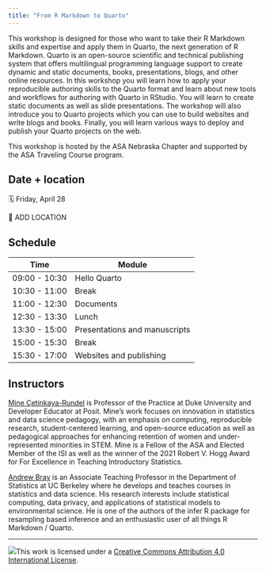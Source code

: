 ```yaml
---
title: "From R Markdown to Quarto"
---
```


This workshop is designed for those who want to take their R Markdown skills and expertise and apply them in Quarto, the next generation of R Markdown. Quarto is an open-source scientific and technical publishing system that offers multilingual programming language support to create dynamic and static documents, books, presentations, blogs, and other online resources. In this workshop you will learn how to apply your reproducible authoring skills to the Quarto format and learn about new tools and workflows for authoring with Quarto in RStudio. You will learn to create static documents as well as slide presentations. The workshop will also introduce you to Quarto projects which you can use to build websites and write blogs and books. Finally, you will learn various ways to deploy and publish your Quarto projects on the web.

This workshop is hosted by the ASA Nebraska Chapter and supported by the ASA Traveling Course program.

## Date + location

🗓️ Friday, April 28

🏢 ADD LOCATION

## Schedule

| Time          | Module                        |
|---------------|-------------------------------|
| 09:00 - 10:30 | Hello Quarto                  |
| 10:30 - 11:00 | Break                         |
| 11:00 - 12:30 | Documents                     |
| 12:30 - 13:30 | Lunch                         |
| 13:30 - 15:00 | Presentations and manuscripts |
| 15:00 - 15:30 | Break                         |
| 15:30 - 17:00 | Websites and publishing       |

## Instructors

[Mine Çetinkaya-Rundel](https://mine-cr.com/) is Professor of the Practice at Duke University and Developer Educator at Posit. Mine's work focuses on innovation in statistics and data science pedagogy, with an emphasis on computing, reproducible research, student-centered learning, and open-source education as well as pedagogical approaches for enhancing retention of women and under-represented minorities in STEM. Mine is a Fellow of the ASA and Elected Member of the ISI as well as the winner of the 2021 Robert V. Hogg Award for For Excellence in Teaching Introductory Statistics.

[Andrew Bray](https://bids.berkeley.edu/people/andrew-bray) is an Associate Teaching Professor in the Department of Statistics at UC Berkeley where he develops and teaches courses in statistics and data science. His research interests include statistical computing, data privacy, and applications of statistical models to environmental science. He is one of the authors of the infer R package for resampling based inference and an enthusiastic user of all things R Markdown / Quarto.

------------------------------------------------------------------------

![](https://i.creativecommons.org/l/by/4.0/88x31.png)This work is licensed under a [Creative Commons Attribution 4.0 International License](https://creativecommons.org/licenses/by/4.0/).
